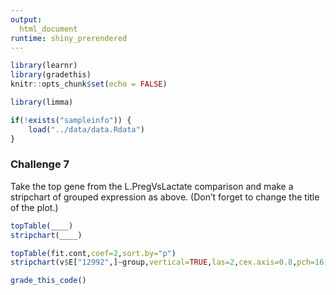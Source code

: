 ```yaml
---
output: 
  html_document
runtime: shiny_prerendered
---
```


```r
library(learnr)
library(gradethis)
knitr::opts_chunk$set(echo = FALSE)
```

```r
library(limma)
```

```r
if(!exists("sampleinfo")) {
    load("../data/data.Rdata")
}
```

### Challenge 7

Take the top gene from the L.PregVsLactate comparison and make a stripchart of grouped expression as above. (Don't forget to change the title of the plot.)

```r
topTable(____)
stripchart(____)
```

```r
topTable(fit.cont,coef=2,sort.by="p")
stripchart(v$E["12992",]~group,vertical=TRUE,las=2,cex.axis=0.8,pch=16,cex=1.3,col=nice.col,method="jitter",ylab="Normalised log2 expression",main="Csn1s2b", cex.axis=0.6)
```

```r
grade_this_code()
```

<br>

